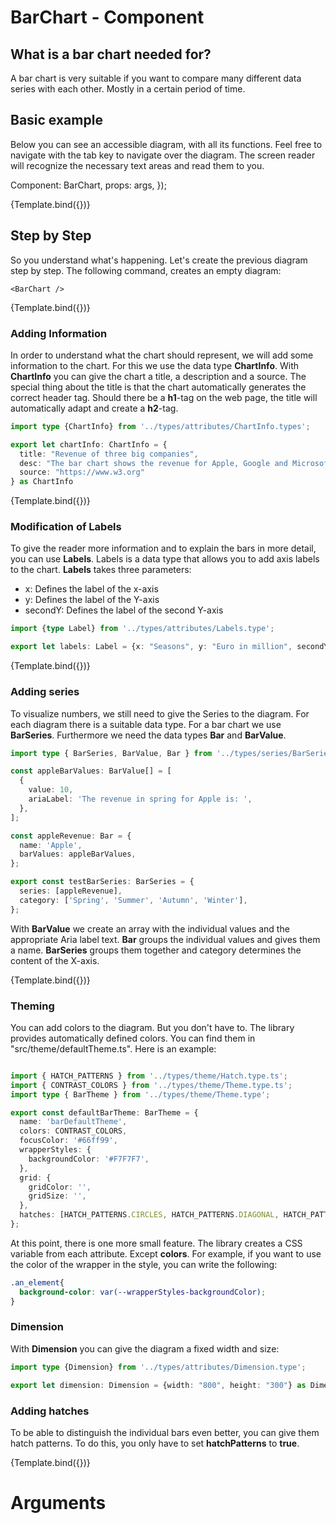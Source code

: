 

<Meta title="MDX/BarChart" component={BarChart} />

# BarChart - Component

## What is a bar chart needed for?

A bar chart is very suitable if you want to compare many different data series with each other. 
Mostly in a certain period of time.

## Basic example

Below you can see an accessible diagram, with all its functions. Feel free to navigate with the 
tab key to navigate over the diagram. The screen reader will recognize 
the necessary text areas and read them to you.


  Component: BarChart,
  props: args,
});

<Canvas>
  <Story 
    name="Basic example"
    args={{
      chartInfo: {
        title: "Revenue of three big companies",
        desc: "The bar chart shows the revenue for Apple, Google and Microsoft divided in the seasons.",
        source: "https://www.w3.org"
      },
      labels: {x: "Seasons", y: "Euro in million", secondY: ''},
      series: testTwoBarSeries,
      hatchPatterns: true,
    }}>
    {Template.bind({})}
  </Story>
</Canvas>

## Step by Step

So you understand what's happening. Let's create the previous diagram step by step. 
The following command, creates an empty diagram:
```
<BarChart />
```
<Canvas>
  <Story name="Empty Chart">
    {Template.bind({})}
  </Story>
</Canvas>

### Adding Information

In order to understand what the chart should represent, we will add some information to the chart. 
For this we use the data type **ChartInfo**. With **ChartInfo** you can give the chart a title, 
a description and a source. The special thing about the title is that the chart automatically generates the correct header tag.
Should there be a **h1**-tag on the web page, 
the title will automatically adapt and create a **h2**-tag.

```ts
import type {ChartInfo} from '../types/attributes/ChartInfo.types';

export let chartInfo: ChartInfo = {
  title: "Revenue of three big companies",
  desc: "The bar chart shows the revenue for Apple, Google and Microsoft divided in the seasons.",
  source: "https://www.w3.org"
} as ChartInfo
```

<Canvas>
  <Story 
    name="Adding Information"
    args={{
        chartInfo: {
        title: "Revenue of three big companies",
        desc: "The bar chart shows the revenue for Apple, Google and Microsoft divided in the seasons.",
        source: "https://www.w3.org"
      },
    }}>
    {Template.bind({})}
  </Story>
</Canvas>

### Modification of Labels

To give the reader more information and to explain the bars in more detail, you can use **Labels**.
Labels is a data type that allows you to add axis labels to the chart. 
**Labels** takes three parameters:
- x: Defines the label of the x-axis
- y: Defines the label of the Y-axis 
- secondY: Defines the label of the second Y-axis

```ts
import {type Label} from '../types/attributes/Labels.type';

export let labels: Label = {x: "Seasons", y: "Euro in million", secondY: ''} as Labels;
```
<Canvas>
  <Story 
    name="Modifying labels"
    args={{
        chartInfo: {
        title: "Revenue of three big companies",
        desc: "The bar chart shows the revenue for Apple, Google and Microsoft divided in the seasons.",
        source: "https://www.w3.org"
      },
      labels: {x: "Seasons", y: "Euro in million", secondY: ''},
    }}>
    {Template.bind({})}
  </Story>
</Canvas>

### Adding series

To visualize numbers, we still need to give the Series to the diagram. For each diagram there is a suitable
data type. For a bar chart we use **BarSeries**. Furthermore we need 
the data types **Bar** and **BarValue**.

```ts
import type { BarSeries, BarValue, Bar } from '../types/series/BarSeries.type';

const appleBarValues: BarValue[] = [
  {
    value: 10,
    ariaLabel: 'The revenue in spring for Apple is: ',
  },
];

const appleRevenue: Bar = {
  name: 'Apple',
  barValues: appleBarValues,
};

export const testBarSeries: BarSeries = {
  series: [appleRevenue],
  category: ['Spring', 'Summer', 'Autumn', 'Winter'],
};
```
With **BarValue** we create an array with the individual values and the appropriate Aria label text. 
**Bar** groups the individual values and gives them a name. **BarSeries** groups them together and
category determines the content of the X-axis.

<Canvas>
  <Story 
    name="Adding series"
    args={{
        chartInfo: {
        title: "Revenue of three big companies",
        desc: "The bar chart shows the revenue for Apple, Google and Microsoft divided in the seasons.",
        source: "https://www.w3.org"
      },
      labels: {x: "Seasons", y: "Euro in million", secondY: ''},
      series: testTwoBarSeries,
    }}>
    {Template.bind({})}
  </Story>
</Canvas>

### Theming

You can add colors to the diagram. But you don't have to. The library provides automatically defined colors.
You can find them in "src/theme/defaultTheme.ts". Here is an example:

```ts

import { HATCH_PATTERNS } from '../types/theme/Hatch.type.ts';
import { CONTRAST_COLORS } from '../types/theme/Theme.type.ts';
import type { BarTheme } from '../types/theme/Theme.type';

export const defaultBarTheme: BarTheme = {
  name: 'barDefaultTheme',
  colors: CONTRAST_COLORS,
  focusColor: '#66ff99',
  wrapperStyles: {
    backgroundColor: '#F7F7F7',
  },
  grid: {
    gridColor: '',
    gridSize: '',
  },
  hatches: [HATCH_PATTERNS.CIRCLES, HATCH_PATTERNS.DIAGONAL, HATCH_PATTERNS.H_LINE],
};
```
At this point, there is one more small feature. The library creates a CSS variable from each attribute.
Except **colors**. For example, if you want to use the color of the wrapper in the style, 
you can write the following:

```css
.an_element{
  background-color: var(--wrapperStyles-backgroundColor);
}
```

### Dimension

With **Dimension** you can give the diagram a fixed width and size:
```ts
import type {Dimension} from '../types/attributes/Dimension.type';

export let dimension: Dimension = {width: "800", height: "300"} as Dimension;
```

### Adding hatches

To be able to distinguish the individual bars even better, you can give them hatch patterns.
To do this, you only have to set **hatchPatterns** to **true**.

<Canvas>
  <Story 
    name="Adding hatches"
    args={{
        chartInfo: {
        title: "Revenue of three big companies",
        desc: "The bar chart shows the revenue for Apple, Google and Microsoft divided in the seasons.",
        source: "https://www.w3.org"
      },
      labels: {x: "Seasons", y: "Euro in million", secondY: ''},
      series: testTwoBarSeries,
      hatchPatterns: true,
    }}>
    {Template.bind({})}
  </Story>
</Canvas>

# Arguments

<ArgsTable of={BarChart} />